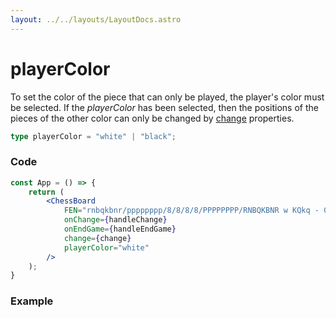 ```yaml
---
layout: ../../layouts/LayoutDocs.astro
---
```


# playerColor
To set the color of the piece that can only be played, the player's color must be selected. 
If the *playerColor* has been selected, then the positions of the pieces 
of the other color can only be changed by [change](/properties/change) properties.
<br/>

```ts
type playerColor = "white" | "black";
```

### Code
```jsx
const App = () => {
    return (
        <ChessBoard 
			FEN="rnbqkbnr/pppppppp/8/8/8/8/PPPPPPPP/RNBQKBNR w KQkq - 0 1"
			onChange={handleChange}
			onEndGame={handleEndGame}
            change={change}
            playerColor="white"
		/>
    );
}
```

### Example
<div class="component-preview">
    <ChessBoardPlayerColor client:load />
</div>